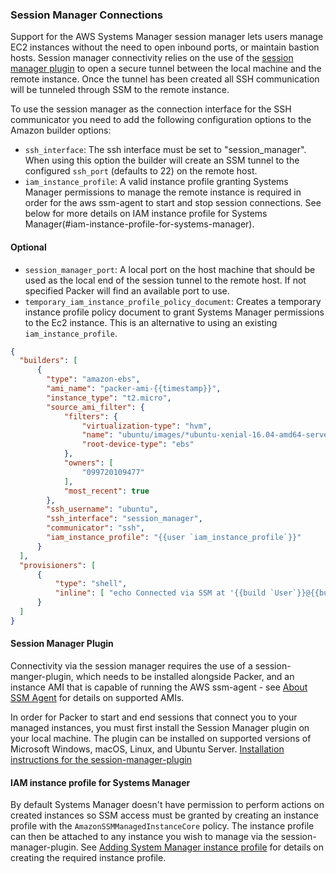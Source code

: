 ### Session Manager Connections

Support for the AWS Systems Manager session manager lets users manage EC2 instances without the need to open inbound ports, or maintain bastion hosts. Session manager connectivity relies on the use of the [session manager plugin](#session-manager-plugin) to open a secure tunnel between the local machine and the remote instance. Once the tunnel has been created all SSH communication will be tunneled through SSM to the remote instance.

To use the session manager as the connection interface for the SSH communicator you need to add the following configuration options to the Amazon builder options:

 * `ssh_interface`: The ssh interface must be set to "session_manager".  When using this option the builder will create an SSM tunnel to the configured `ssh_port` (defaults to 22) on the remote host.
 * `iam_instance_profile`: A valid instance profile granting Systems Manager permissions to manage the remote instance is required in order for the aws ssm-agent to start and stop session connections.
 See below for more details on IAM instance profile for Systems Manager(#iam-instance-profile-for-systems-manager).

#### Optional
 * `session_manager_port`: A local port on the host machine that should be used as the local end of the session tunnel to the remote host. If not specified Packer will find an available port to use.
 * `temporary_iam_instance_profile_policy_document`: Creates a temporary instance profile policy document to grant Systems Manager permissions to the Ec2 instance. This is an alternative to using an existing `iam_instance_profile`.

```json
{
  "builders": [
      {
        "type": "amazon-ebs",
        "ami_name": "packer-ami-{{timestamp}}",
        "instance_type": "t2.micro",
        "source_ami_filter": {
            "filters": {
                "virtualization-type": "hvm",
                "name": "ubuntu/images/*ubuntu-xenial-16.04-amd64-server-*",
                "root-device-type": "ebs"
            },
            "owners": [
                "099720109477"
            ],
            "most_recent": true
        },
        "ssh_username": "ubuntu",
        "ssh_interface": "session_manager",
        "communicator": "ssh",
        "iam_instance_profile": "{{user `iam_instance_profile`}}"
      }
  ],
  "provisioners": [
      {
          "type": "shell",
          "inline": [ "echo Connected via SSM at '{{build `User`}}@{{build `Host`}}:{{build `Port`}}'" ]
      }
  ]
}
```

#### Session Manager Plugin
Connectivity via the session manager requires the use of a session-manger-plugin, which needs to be installed alongside Packer, and an instance AMI that is capable of running the AWS ssm-agent - see [About SSM Agent](https://docs.aws.amazon.com/systems-manager/latest/userguide/prereqs-ssm-agent.html) for details on supported AMIs.


In order for Packer to start and end sessions that connect you to your managed instances, you must first install the Session Manager plugin on your local machine. The plugin can be installed on supported versions of Microsoft Windows, macOS, Linux, and Ubuntu Server.
[Installation instructions for the session-manager-plugin](https://docs.aws.amazon.com/systems-manager/latest/userguide/session-manager-working-with-install-plugin.html)

#### IAM instance profile for Systems Manager
By default Systems Manager doesn't have permission to perform actions on created instances so SSM access must be granted by creating an instance profile with the `AmazonSSMManagedInstanceCore` policy. The instance profile can then be attached to any instance you wish to manage via the session-manager-plugin. See [Adding System Manager instance profile](https://docs.aws.amazon.com/systems-manager/latest/userguide/setup-instance-profile.html#instance-profile-add-permissions) for details on creating the required instance profile.
